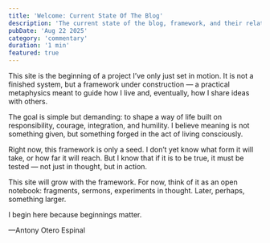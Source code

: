 ```yaml
---
title: 'Welcome: Current State Of The Blog'
description: 'The current state of the blog, framework, and their relationship. Plus, an idea of how far I want to take this ambitious project — 10 years in the making.'
pubDate: 'Aug 22 2025'
category: 'commentary'
duration: '1 min'
featured: true
---
```


This site is the beginning of a project I’ve only just set in motion. It is not a finished system, but a framework under construction — a practical metaphysics meant to guide how I live and, eventually, how I share ideas with others.

The goal is simple but demanding: to shape a way of life built on responsibility, courage, integration, and humility. I believe meaning is not something given, but something forged in the act of living consciously.

Right now, this framework is only a seed. I don’t yet know what form it will take, or how far it will reach. But I know that if it is to be true, it must be tested — not just in thought, but in action.

This site will grow with the framework. For now, think of it as an open notebook: fragments, sermons, experiments in thought. Later, perhaps, something larger.

I begin here because beginnings matter.

—Antony Otero Espinal